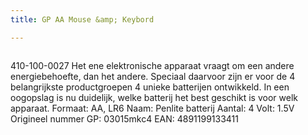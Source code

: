 ```yaml
---
title: GP AA Mouse &amp; Keybord

---
```



<Image src={imageProduct} width={imageProduct.width} alt="" />


410-100-0027
Het ene elektronische apparaat vraagt om een andere energiebehoefte, dan het andere. Speciaal daarvoor zijn er voor de 4 belangrijkste productgroepen 4 unieke batterijen ontwikkeld. In een oogopslag is nu duidelijk, welke batterij het best geschikt is voor welk apparaat.
Formaat: AA, LR6
Naam: Penlite batterij
Aantal: 4
Volt: 1.5V
Origineel nummer GP: 03015mkc4
EAN: 4891199133411
